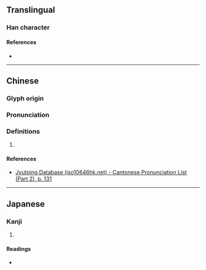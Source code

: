 {{also|核}}
{{character info/new}}
==Translingual==

===Han character===
{{Han char|rn=75|rad=木|as=10|sn=14|four=|canj=DMRB|ids=⿰木鬲}}

====References====
* {{Han ref|kx=0545.230|dkj=15306|dj=0933.120|hdz=21262.070|uh=69C5|ud=27077}}

----

==Chinese==
{{zh-forms}}

===Glyph origin===
{{Han etym}}

===Pronunciation===
{{zh-pron
|m=gé
|c=gaak3,hat6
|h=
|md=
|mn=
|w=
|mc=y
|oc=y
|cat=
}}

===Definitions===
{{zh-hanzi}}

# {{rfdef|lang=zh}}

====References====
* [http://www.iso10646hk.net/jp/document/download.jsp Jyutping Database (iso10646hk.net) - Cantonese Pronunciation List (Part 2), p. 131]

----

==Japanese==

===Kanji===
{{ja-kanji|grade=|rs=木10}}

# {{defn|lang=ja|sort=木10}}

====Readings====
* {{ja-readings|on=[[かく]] (kaku), [[きゃく]] (kyaku)|kun=[[くびき]] (kubiki), [[さね]] (sane), [[あみど]] (amido)}}